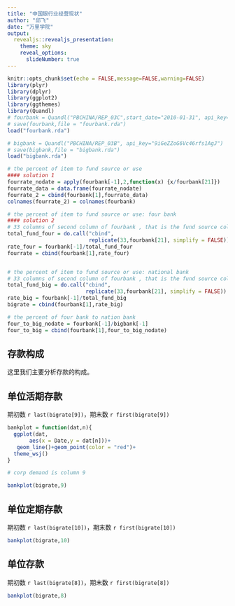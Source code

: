 ```yaml
---
title: "中国银行业经营现状"
author: "邱飞"
date: "万里学院"
output:
  revealjs::revealjs_presentation:
    theme: sky
    reveal_options:
      slideNumber: true
---
```


```r
knitr::opts_chunk$set(echo = FALSE,message=FALSE,warning=FALSE)
library(plyr)
library(dplyr)
library(ggplot2)
library(ggthemes)
library(Quandl)
# fourbank = Quandl("PBCHINA/REP_03C",start_date="2010-01-31", api_key="9iGeZZoG6Vc46rfs1AgJ")
# save(fourbank,file = "fourbank.rda")
load("fourbank.rda")

# bigbank = Quandl("PBCHINA/REP_03B", api_key="9iGeZZoG6Vc46rfs1AgJ")
# save(bigbank,file = "bigbank.rda")
load("bigbank.rda")

# the percent of item to fund source or use
#### solution 1
fourrate_nodate = apply(fourbank[-1],2,function(x) {x/fourbank[21]})
fourrate_data = data.frame(fourrate_nodate)
fourrate_2 = cbind(fourbank[1],fourrate_data)
colnames(fourrate_2) = colnames(fourbank)

# the percent of item to fund source or use: four bank
#### solution 2
# 33 columns of second column of fourbank , that is the fund source column
total_fund_four = do.call("cbind", 
                          replicate(33,fourbank[21], simplify = FALSE))
rate_four = fourbank[-1]/total_fund_four
fourrate = cbind(fourbank[1],rate_four)


# the percent of item to fund source or use: national bank
# 33 columns of second column of fourbank , that is the fund source column
total_fund_big = do.call("cbind", 
                         replicate(33,fourbank[21], simplify = FALSE))
rate_big = fourbank[-1]/total_fund_big
bigrate = cbind(fourbank[1],rate_big)

# the percent of four bank to nation bank
four_to_big_nodate = fourbank[-1]/bigbank[-1]
four_to_big = cbind(fourbank[1],four_to_big_nodate)

```

## 存款构成

这里我们主要分析存款的构成。


## 单位活期存款

期初数 `r last(bigrate[9])`，期末数 `r first(bigrate[9])`
```r

bankplot = function(dat,n){
  ggplot(dat,
       aes(x = Date,y = dat[n]))+
   geom_line()+geom_point(color = "red")+
  theme_wsj()
}

# corp demand is column 9

bankplot(bigrate,9)


```


## 单位定期存款

期初数 `r last(bigrate[10])`，期末数 `r first(bigrate[10])`
```r
bankplot(bigrate,10)
```



## 单位存款

期初数 `r last(bigrate[8])`，期末数 `r first(bigrate[8])`
```r
bankplot(bigrate,8)
```




